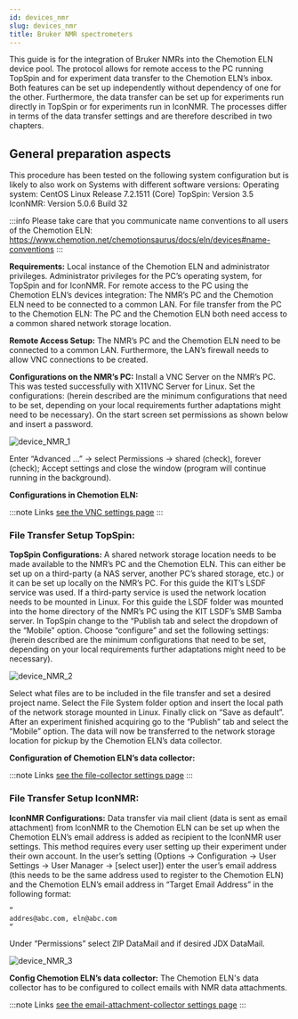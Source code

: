 ```yaml
---
id: devices_nmr
slug: devices_nmr
title: Bruker NMR spectrometers
---
```


This guide is for the integration of Bruker NMRs into the Chemotion ELN device pool. The protocol allows for remote access to the PC running TopSpin and for experiment data transfer to the Chemotion ELN’s inbox. Both features can be set up independently without dependency of one for the other. Furthermore, the data transfer can be set up for experiments run directly in TopSpin or for experiments run in IconNMR. The processes differ in terms of the data transfer settings and are therefore described in two chapters.

## General preparation aspects
This procedure has been tested on the following system configuration but is likely to also work on Systems with different software versions:
Operating system: CentOS Linux Release 7.2.1511 (Core)
TopSpin: Version 3.5
IconNMR: Version 5.0.6 Build 32

:::info
Please take care that you communicate name conventions to all users of the Chemotion ELN:
https://www.chemotion.net/chemotionsaurus/docs/eln/devices#name-conventions
:::


<b>Requirements:</b>
Local instance of the Chemotion ELN and administrator privileges.
Administrator privileges for the PC’s operating system, for TopSpin and for IconNMR.
For remote access to the PC using the Chemotion ELN’s devices integration: The NMR’s PC and the Chemotion ELN need to be connected to a common LAN.
For file transfer from the PC to the Chemotion ELN: The PC and the Chemotion ELN both need access to a common shared network storage location.

<b>Remote Access Setup:</b>
The NMR’s PC and the Chemotion ELN need to be connected to a common LAN. Furthermore, the LAN’s firewall needs to allow VNC connections to be created.

<b>Configurations on the NMR’s PC:</b>
Install a VNC Server on the NMR’s PC. This was tested successfully with X11VNC Server for Linux.
Set the configurations: (herein described are the minimum configurations that need to be set, depending on your local requirements further adaptations might need to be necessary).
On the start screen set permissions as shown below and insert a password.

![device_NMR_1](/img/device_NMR_1.png)

Enter “Advanced …” -> select Permissions -> shared (check), forever (check); Accept settings and close the window (program will continue running in the background).

<b>Configurations in Chemotion ELN:</b>

:::note Links
[see the VNC settings page](settings#vnc)
:::


### File Transfer Setup TopSpin:
<b>TopSpin Configurations:</b>
A shared network storage location needs to be made available to the NMR’s PC and the Chemotion ELN. This can either be set up on a third-party (a NAS server, another PC’s shared storage, etc.) or it can be set up locally on the NMR’s PC. For this guide the KIT’s LSDF service was used.
If a third-party service is used the network location needs to be mounted in Linux. For this guide the LSDF folder was mounted into the home directory of the NMR’s PC using the KIT LSDF’s SMB Samba server.
In TopSpin change to the “Publish tab and select the dropdown of the “Mobile” option. Choose “configure” and set the following settings: (herein described are the minimum configurations that need to be set, depending on your local requirements further adaptations might need to be necessary).

![device_NMR_2](/img/device_NMR_2.png)

Select what files are to be included in the file transfer and set a desired project name. Select the File System folder option and insert the local path of the network storage mounted in Linux. Finally click on “Save as default”.
After an experiment finished acquiring go to the “Publish” tab and select the “Mobile” option. The data will now be transferred to the network storage location for pickup by the Chemotion ELN’s data collector.

<b>Configuration of Chemotion ELN’s data collector:</b>

:::note Links
[see the file-collector settings page](settings#file-collector)
:::

### File Transfer Setup IconNMR:
<b>IconNMR Configurations:</b>
Data transfer via mail client (data is sent as email attachment) from IconNMR to the Chemotion ELN can be set up when the Chemotion ELN’s email address is added as recipient to the IconNMR user settings. This method requires every user setting up their experiment under their own account.
In the user’s setting (Options -> Configuration -> User Settings -> User Manager -> [select user]) enter the user’s email address (this needs to be the same address used to register to the Chemotion ELN) and the Chemotion ELN’s email address in “Target Email Address” in the following format:


```sh
“
addres@abc.com, eln@abc.com
“

```

Under “Permissions” select ZIP DataMail and if desired JDX DataMail.

![device_NMR_3](/img/device_NMR_3.png)




<b>Config Chemotion ELN’s data collector:</b>
The Chemotion ELN's data collector has to be configured to collect emails with NMR data attachments.

:::note Links
[see the email-attachment-collector settings page](settings#file-collector)
:::

